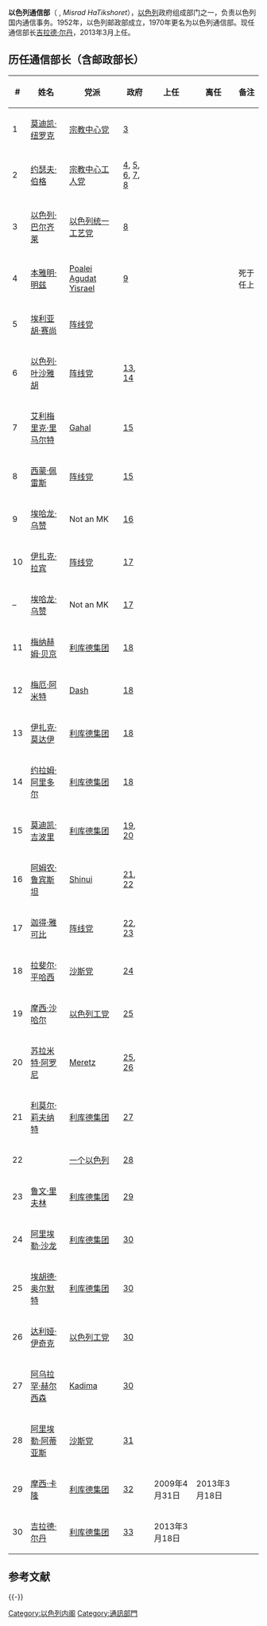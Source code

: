 '''以色列通信部'''（ {{lang-he-n|מִשְׂרָד הַתִּקְשֹׁרֶת}}, ''Misrad HaTikshoret''），[[以色列|以色列]]政府组成部门之一，负责以色列国内通信事务。1952年，以色列邮政部成立，1970年更名为以色列通信部。现任通信部长[[吉拉德·尔丹|吉拉德·尔丹]]，2013年3月上任。

== 历任通信部长（含邮政部长） ==
{| class=wikitable style=text-align:center
!#
!姓名
!党派
!政府
!上任
!离任
!备注
|-
|1||align=left|[[莫迪凯·纽罗克|莫迪凯·纽罗克]]||align=left|[[宗教中心党|宗教中心党]]||[[以色列第3届政府|3]]||{{start date|1952|11|3|df=y}}||{{end date|1952|12|24|df=y}}||
|-
|2||align=left|[[约瑟夫·伯格|约瑟夫·伯格]]||align=left|[[宗教中心工人党|宗教中心工人党]]<br>{{nowrap|[[全国宗教党|全国宗教党]]}}||[[以色列第4届政府|4]], [[以色列第5届政府|5]], [[以色列第6届政府|6]], [[以色列第7届政府|7]], [[以色列第8届政府l|8]]||{{start date|1952|12|24|df=y}}||{{end date|1958|7|1|df=y}}||
|-
|3||align=left|[[以色列·巴尔齐莱|以色列·巴尔齐莱]]||align=left|[[以色列统一工艺党|以色列统一工艺党]]||[[以色列第8届政府|8]]||{{start date|1958|11|24|df=y}}||{{end date|1959|12|17|df=y}}||
|-
|4||align=left|[[本雅明·明兹|本雅明·明兹]]||align=left|[[Poalei_Agudat_Yisrael|Poalei Agudat Yisrael]]||[[以色列第9届政府|9]]||{{start date|1960|7|17|df=y}}||{{end date|1961|05|30|df=y}}||死于任上
|-
|5||align=left|[[埃利亚胡·赛尚|埃利亚胡·赛尚]]||align=left|[[阵线党|阵线党]]||{{nowrap|[[以色列第10届政府|10]], [[以色列第11届政府|11]], [[以色列第12届政府|12]], [[以色列第13届政府|13]]}}||{{start date|1961|11|2|df=y}}||{{end date|1967|1|2|df=y}}||
|-
|6||align=left|[[以色列·叶沙雅胡|以色列·叶沙雅胡]]||align=left|[[阵线党|阵线党]]||[[以色列第13届政府|13]], [[以色列第14届政府|14]]||{{start date|1967|1|2|df=y}}||{{end date|1969|12|15|df=y}}||
|-
|7||align=left|[[艾利梅里克·里马尔特|艾利梅里克·里马尔特]]||align=left|[[Gahal|Gahal]]||[[以色列第15届政府|15]]||{{start date|1969|12|15|df=y}}||{{end date|1970|8|6|df=y}}||
|-
|8||align=left|[[西蒙·佩雷斯|西蒙·佩雷斯]]||align=left|[[阵线党|阵线党]]||[[以色列第15届政府|15]]||{{start date|1970|9|1|df=y}}||{{end date|1974|3|10|df=y}}||
|-
|9||align=left|[[埃哈龙·乌赞|埃哈龙·乌赞]]||align=left|Not an MK||[[以色列第16届政府|16]]||{{start date|1974|3|10|df=y}}||{{end date|1974|6|3|df=y}}||
|-
|10||align=left|[[伊扎克·拉宾|伊扎克·拉宾]]||align=left|[[阵线党|阵线党]]||[[以色列第17届政府|17]]||{{start date|1974|6|3|df=y}}||{{end date|1975|3|20|df=y}}||
|-
|–||align=left|[[埃哈龙·乌赞|埃哈龙·乌赞]]||align=left|Not an MK||[[以色列第17届政府|17]]||{{start date|1975|3|20|df=y}}||{{end date|1977|6|20|df=y}}||
|-
|11||align=left|[[梅纳赫姆·贝京|梅纳赫姆·贝京]]||align=left|[[利库德集团|利库德集团]]||[[以色列第18届政府|18]]||{{start date|1977|6|20|df=y}}||{{end date|1977|10|24|df=y}}||
|-
|12||align=left|[[梅厄·阿米特|梅厄·阿米特]]||align=left|[[Democratic_Movement_for_Change|Dash]]||[[以色列第18届政府|18]]||{{start date|1977|6|20|df=y}}||{{end date|1978|9|15|df=y}}||
|-
|13||align=left|[[伊扎克·莫达伊|伊扎克·莫达伊]]||align=left|[[利库德集团|利库德集团]]||[[以色列第18届政府|18]]||{{start date|1979|1|15|df=y}}||{{end date|1980|12|22|df=y}}||
|-
|14||align=left|[[约拉姆·阿里多尔|约拉姆·阿里多尔]]||align=left|[[利库德集团|利库德集团]]||[[以色列第18届政府|18]]||{{start date|1981|1|5|df=y}}||{{end date|1981|8|5|df=y}}||
|-
|15||align=left|[[莫迪凯·吉波里|莫迪凯·吉波里]]||align=left|[[利库德集团|利库德集团]]||[[以色列第19届政府|19]], [[以色列第20届政府|20]]||{{start date|1981|8|5|df=y}}||{{end date|1984|9|13|df=y}}||
|-
|16||align=left|[[阿姆农·鲁宾斯坦|阿姆农·鲁宾斯坦]]||align=left|[[Shinui|Shinui]]||[[以色列第21届政府|21]], [[以色列第22届政府|22]]||{{start date|1984|9|13|df=y}}||{{end date|1987|5|26|df=y}}||
|-
|17||align=left|[[迦得·雅可比|迦得·雅可比]]||align=left|[[阵线党|阵线党]]||[[以色列第23届政府|22]], [[以色列第23届政府|23]]||{{start date|1987|6|9|df=y}}||{{end date|1990|3|15|df=y}}||
|-
|18||align=left|[[拉斐尔·平哈西|拉斐尔·平哈西]]||align=left|[[沙斯党|沙斯党]]||[[以色列第24届政府|24]]||{{start date|1990|6|11|df=y}}||{{end date|1992|7|13|df=y}}||
|-
|19||align=left|[[摩西·沙哈尔|摩西·沙哈尔]]||align=left|[[以色列工党|以色列工党]]||[[以色列第25届政府|25]]||{{start date|1992|7|13|df=y}}||{{end date|1993|6|7|df=y}}||
|-
|20||align=left|[[苏拉米特·阿罗尼|苏拉米特·阿罗尼]]||align=left|[[Meretz|Meretz]]||[[以色列第25届政府|25]], [[以色列第26届政府|26]]||{{start date|1993|6|7|df=y}}||{{end date|1996|6|18|df=y}}||
|-
|21||align=left|[[利莫尔·莉夫纳特|利莫尔·莉夫纳特]]||align=left|[[利库德集团|利库德集团]]||[[以色列第27届政府|27]]||{{start date|1996|6|18|df=y}}||{{end date|1999|7|6|df=y}}||
|-
|22||align=left|{{nowrap|[[本雅明·本-埃利泽|本雅明·本-埃利泽]]}}||align=left|[[一个以色列|一个以色列]]||[[以色列第28届政府|28]]||{{start date|1999|7|6|df=y}}||{{end date|2001|3|7|df=y}}||
|-
|23||align=left|[[鲁文·里夫林|鲁文·里夫林]]||align=left|[[利库德集团|利库德集团]]||[[以色列第29届政府|29]]||{{start date|2001|3|7|df=y}}||{{end date|2003|2|28|df=y}}||
|-
|24||align=left|[[阿里埃勒·沙龙|阿里埃勒·沙龙]]||align=left|[[利库德集团|利库德集团]]||[[以色列第30届政府|30]]||{{start date|2003|2|28|df=y}}||{{end date|2003|8|17|df=y}}||
|-
|25||align=left|[[埃胡德·奥尔默特|埃胡德·奥尔默特]]||align=left|[[利库德集团|利库德集团]]||[[以色列第30届政府|30]]||{{start date|2003|9|29|df=y}}||{{end date|2005|1|10|df=y}}||
|-
|26||align=left|[[达利娅·伊奇克|达利娅·伊奇克]]||align=left|[[以色列工党|以色列工党]]||[[以色列第30届政府|30]]||{{start date|2005|1|10|df=y}}||{{end date|2005|11|23|df=y}}||
|-
|27||align=left|[[阿乌拉罕·赫尔西森|阿乌拉罕·赫尔西森]]||align=left|[[Kadima|Kadima]]||[[以色列第30届政府|30]]||{{start date|2006|1|18|df=y}}||{{end date|2006|5|4|df=y}}||
|-
|28||align=left|[[阿里埃勒·阿蒂亚斯|阿里埃勒·阿蒂亚斯]]||align=left|[[沙斯党|沙斯党]]||[[以色列第31届政府|31]]||{{start date|2006|5|4|df=y}}||{{end date|2009|4|31|df=y}}||
|-
|29||align=left|[[摩西·卡隆|摩西·卡隆]]||align=left|[[利库德集团|利库德集团]]||[[以色列第31届政府|32]]||2009年4月31日||2013年3月18日||
|-
|30||align=left|[[吉拉德·尔丹|吉拉德·尔丹]]||align=left|[[利库德集团|利库德集团]]||[[以色列第33届政府|33]]||2013年3月18日|| ||
|}

== 参考文献 ==
{{Reflist}}

{{-}}
{{以色列内阁}}
{{以色列通信部长}}

[[Category:以色列内阁|Category:以色列内阁]]
[[Category:通訊部門|Category:通訊部門]]